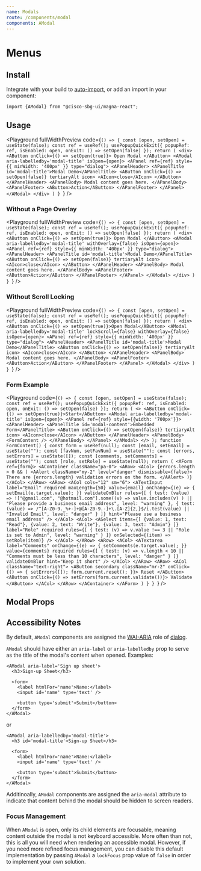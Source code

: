 ```yaml
---
name: Modals
route: /components/modal
components: AModal
---
```


# Menus

## Install

Integrate with your build to [auto-import](/#integrating), or add an import in your component:

```
import {AModal} from "@cisco-sbg-ui/magna-react";
```

## Usage

<Playground
  fullWidthPreview
  code={`() => {
    const [open, setOpen] = useState(false);
    const ref = useRef();
    usePopupQuickExit({
      popupRef: ref,
      isEnabled: open,
      onExit: () => setOpen(false)
    });
    return (
      <div>
        <AButton
            onClick={() => setOpen(true)}>
            Open Modal
        </AButton>
        <AModal
            aria-labelledby='modal-title'
            isOpen={open}>
            <APanel ref={ref} style={{ minWidth: '400px' }} type="dialog">
              <APanelHeader>
                <APanelTitle id='modal-title'>Modal Demo</APanelTitle>
                <AButton onClick={() => setOpen(false)} tertiaryAlt icon>
                  <AIcon>close</AIcon>
                </AButton>
              </APanelHeader>
              <APanelBody>
                Modal content goes here.
              </APanelBody>
              <APanelFooter>
                <AButton>Action</AButton>
              </APanelFooter>
            </APanel>
        </AModal>
      </div>
    )
  }
`}
/>

### Without a Page Overlay

<Playground
  fullWidthPreview
  code={`() => {
    const [open, setOpen] = useState(false);
    const ref = useRef();
    usePopupQuickExit({
      popupRef: ref,
      isEnabled: open,
      onExit: () => setOpen(false)
    });
    return (
      <div>
        <AButton
            onClick={() => setOpen(true)}>
            Open Modal
        </AButton>
        <AModal
            aria-labelledby='modal-title'
            withOverlay={false}
            isOpen={open}>
            <APanel ref={ref} style={{ minWidth: '400px' }} type="dialog">
              <APanelHeader>
                <APanelTitle id='modal-title'>Modal Demo</APanelTitle>
                <AButton onClick={() => setOpen(false)} tertiaryAlt icon>
                  <AIcon>close</AIcon>
                </AButton>
              </APanelHeader>
              <APanelBody>
                Modal content goes here.
              </APanelBody>
              <APanelFooter>
                <AButton>Action</AButton>
              </APanelFooter>
            </APanel>
        </AModal>
      </div>
    )
  }
`}
/>

### Without Scroll Locking

<Playground
  fullWidthPreview
  code={`() => {
    const [open, setOpen] = useState(false);
    const ref = useRef();
    usePopupQuickExit({
      popupRef: ref,
      isEnabled: open,
      onExit: () => setOpen(false)
    });
    return (
      <div>
        <AButton onClick={() => setOpen(true)}>Open Modal</AButton>
        <AModal
            aria-labelledby='modal-title'
            lockScroll={false}
            withOverlay={false}
            isOpen={open}>
          <APanel ref={ref} style={{ minWidth: '400px' }} type="dialog">
            <APanelHeader>
              <APanelTitle id='modal-title'>Modal Demo</APanelTitle>
              <AButton onClick={() => setOpen(false)} tertiaryAlt icon>
                <AIcon>close</AIcon>
              </AButton>
            </APanelHeader>
            <APanelBody>
              Modal content goes here.
            </APanelBody>
            <APanelFooter>
              <AButton>Action</AButton>
            </APanelFooter>
          </APanel>
        </AModal>
      </div>
    )
  }
`}
/>

### Form Example

<Playground
  code={`() => {
  const [open, setOpen] = useState(false);
  const ref = useRef();
  usePopupQuickExit({
    popupRef: ref,
    isEnabled: open,
    onExit: () => setOpen(false)
  });
  return (
    <>
      <AButton onClick={() => setOpen(true)}>Start</AButton>
      <AModal
          aria-labelledby='modal-title'
          isOpen={open}>
        <APanel ref={ref} style={{width: '700px'}}>
          <APanelHeader>
            <APanelTitle id='modal-content'>Embedded Form</APanelTitle>
            <AButton onClick={() => setOpen(false)} tertiaryAlt icon>
              <AIcon>close</AIcon>
            </AButton>
          </APanelHeader>
          <APanelBody>
            <FormContent />
          </APanelBody>
        </APanel>
      </AModal>
    </>
  );
  function FormContent() {
    const form = useRef(null);
    const [email, setEmail] = useState("");
    const [favNum, setFavNum] = useState("");
    const [errors, setErrors] = useState([]);
    const [comments, setComments] = useState("");
    const [role, setRole] = useState(null);
    return (
      <AForm ref={form}>
        <AContainer className="pa-0">
          <ARow>
            <ACol>
              {errors.length > 0 && (
                <AAlert className="my-2" level="danger" dismissable={false}>
                  There are {errors.length} validation errors on the form.
                </AAlert>
              )}
            </ACol>
          </ARow>
          <ARow>
            <ACol cols="12" sm="6">
              <ATextInput
                label="Email"
                required
                maxLength={50}
                value={email}
                onChange={(e) => {
                  setEmail(e.target.value);
                }}
                validateOnBlur
                rules={[
                  {
                    test: (value) =>
                      !["@gmail.com", "@hotmail.com"].some((v) =>
                        value.includes(v)
                      ) || "Please provide a business email address",
                    level: "warning"
                  },
                  {
                    test: (value) =>
                      /^[A-Z0-9._%+-]+@[A-Z0-9.-]+\.[A-Z]{2,}$/i.test(value) ||
                      "Invalid Email",
                    level: "danger"
                  }
                ]}
                hint="Please use a business email address"
              />
            </ACol>
            <ACol>
              <ASelect
                items={[
                  {value: 1, text: "Read"},
                  {value: 2, text: "Write"},
                  {value: 3, text: "Admin"}
                ]}
                label="Role"
                required
                rules={[
                  {
                    test: (v) => v.value !== 3 || "Role is set to Admin",
                    level: "warning"
                  }
                ]}
                onSelected={(item) => setRole(item)}
              />
            </ACol>
          </ARow>
          <ARow>
            <ACol>
              <ATextarea
                label="Comments"
                onChange={(e) => {
                  setComments(e.target.value);
                }}
                value={comments}
                required
                rules={[
                  {
                    test: (v) =>
                      v.length < 10 ||
                      "Comments must be less than 10 characters",
                    level: "danger"
                  }
                ]}
                validateOnBlur
                hint="Keep it short"
              />
            </ACol>
          </ARow>
          <ARow>
            <ACol className="text-right">
              <AButton
                secondary
                className="mr-2"
                onClick={() => {
                  setErrors([]);
                  form.current.reset();
                }}>
                Reset
              </AButton>
              <AButton onClick={() => setErrors(form.current.validate())}>
                Validate
              </AButton>
            </ACol>
          </ARow>
        </AContainer>
      </AForm>
    )
  }
}
`}
/>

## Modal Props

<Props of="AModal" />

## Accessibility Notes

By default, `AModal` components are assigned the [WAI-ARIA](https://www.w3.org/WAI/standards-guidelines/aria/) role of [dialog](https://w3c.github.io/aria/#dialog).

`AModal` should have either an `aria-label` or `aria-labelledby` prop to serve as the title of the modal's content when opened. Examples:

```
<AModal aria-label='Sign up sheet'>
  <h3>Sign-up Sheet</h3>

  <form>
    <label htmlFor='name'>Name:</label>
    <input id='name' type='text' />

    <button type='submit'>Submit</button>
  </form>
</AModal>
```

or

```
<AModal aria-labelledby='modal-title'>
  <h3 id='modal-title'>Sign-up Sheet</h3>

  <form>
    <label htmlFor='name'>Name:</label>
    <input id='name' type='text' />

    <button type='submit'>Submit</button>
  </form>
</AModal>
```

Additinoally, `AModal` components are assigned the `aria-modal` attribute to indicate that content behind the modal should be hidden to screen readers.

### Focus Management

When `AModal` is open, only its child elements are focusable, meaning content outside the modal is not keyboard accessible. More often than not, this is all you will need when rendering an accessible modal. However, if you need more refined focus management, you can disable this default implementation by passing `AModal` a `lockFocus` prop value of `false` in order to implement your own solution.
